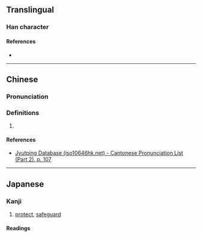 {{character info}}
==Translingual==

===Han character===
{{Han char|rn=61|rad=心|as=05|sn=9|four=|canj=JRP|ids=⿱古心}}

====References====
* {{Han ref|kx=0380.210|dkj=10453|dj=0708.210|hdz=42279.070|uh=6018|ud=24600}}

----

==Chinese==
{{zh-forms}}

===Pronunciation===
{{zh-pron
|m=hù,gù
|c=gu3,gwu3
|cat=
}}

===Definitions===
{{zh-hanzi}}

# {{rfdef|zh}}

====References====
* [http://www.iso10646hk.net/jp/document/download.jsp Jyutping Database (iso10646hk.net) - Cantonese Pronunciation List (Part 2), p. 107]

----

==Japanese==

===Kanji===
{{ja-kanji|grade=|rs=心05}}

# [[protect]], [[safeguard]]

====Readings====
{{ja-readings
|goon=く
|kanon=こ
|kun=かた-い, かた-める
}}